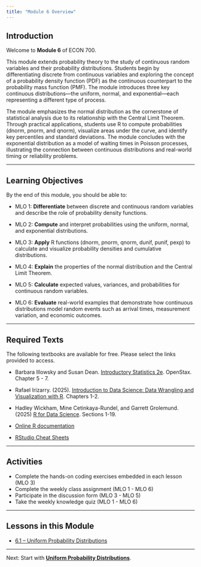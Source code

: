```yaml
---
title: "Module 6 Overview"
---
```


## Introduction

Welcome to **Module 6** of ECON 700.

This module extends probability theory to the study of continuous random variables and their probability distributions. Students begin by differentiating discrete from continuous variables and exploring the concept of a probability density function (PDF) as the continuous counterpart to the probability mass function (PMF). The module introduces three key continuous distributions—the uniform, normal, and exponential—each representing a different type of process.

The module emphasizes the normal distribution as the cornerstone of statistical analysis due to its relationship with the Central Limit Theorem. Through practical applications, students use R to compute probabilities (dnorm, pnorm, and qnorm), visualize areas under the curve, and identify key percentiles and standard deviations. The module concludes with the exponential distribution as a model of waiting times in Poisson processes, illustrating the connection between continuous distributions and real-world timing or reliability problems.

------------------------------------------------------------------------

## Learning Objectives

By the end of this module, you should be able to:

-   MLO 1: **Differentiate** between discrete and continuous random variables and describe the role of probability density functions.

-   MLO 2: **Compute** and interpret probabilities using the uniform, normal, and exponential distributions.

-   MLO 3: **Apply** R functions (dnorm, pnorm, qnorm, dunif, punif, pexp) to calculate and visualize probability densities and cumulative distributions.

-   MLO 4: **Explain** the properties of the normal distribution and the Central Limit Theorem.

-   MLO 5: **Calculate** expected values, variances, and probabilities for continuous random variables.

-   MLO 6: **Evaluate** real-world examples that demonstrate how continuous distributions model random events such as arrival times, measurement variation, and economic outcomes.

------------------------------------------------------------------------

## Required Texts

The following textbooks are available for free. Please select the links provided to access.

-   Barbara Illowsky and Susan Dean. [Introductory Statistics 2e](https://openstax.org/books/introductory-statistics-2e/pages/1-introduction). OpenStax. Chapter 5 - 7.

-   Rafael Irizarry. (2025). [Introduction to Data Science: Data Wrangling and Visualization with R](https://rafalab.dfci.harvard.edu/dsbook-part-1/). Chapters 1-2.

-   Hadley Wickham, Mine Cetinkaya-Rundel, and Garrett Grolemund. (2025) [R for Data Science](https://r4ds.hadley.nz/). Sections 1-19.

-   [Online R documentation](https://cran.r-project.org/manuals.html)

-   [RStudio Cheat Sheets](https://posit.co/resources/cheatsheets/)

------------------------------------------------------------------------

## Activities

-   Complete the hands-on coding exercises embedded in each lesson (MLO 3)\
-   Complete the weekly class assignment (MLO 1 - MLO 6)\
-   Participate in the discussion form (MLO 3 - MLO 5)\
-   Take the weekly knowledge quiz (MLO 1 - MLO 6)\

------------------------------------------------------------------------

## Lessons in this Module

-   [6.1 – Uniform Probability Distributions](mod-6-1-uniform.qmd)

------------------------------------------------------------------------

Next: Start with [**Uniform Probability Distributions**](mod-6-1-uniform.qmd).
